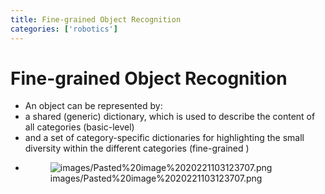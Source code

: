 ```yaml
---
title: Fine-grained Object Recognition
categories: ['robotics']
---
```


# Fine-grained Object Recognition
- An object can be represented by:
- a shared (generic) dictionary, which is used to describe the content of all categories (basic-level)
- and a set of category-specific dictionaries for highlighting the small diversity within the different categories (fine-grained )
- ![images/Pasted%20image%2020221103123707.png](images/Pasted%20image%2020221103123707.png)



